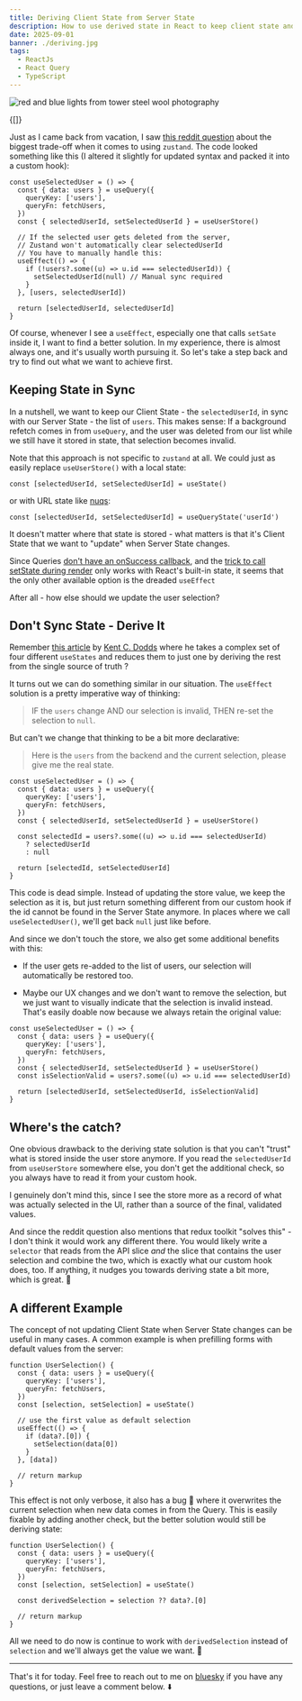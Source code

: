 ```yaml
---
title: Deriving Client State from Server State
description: How to use derived state in React to keep client state and server data aligned without manual sync or effects.
date: 2025-09-01
banner: ./deriving.jpg
tags:
  - ReactJs
  - React Query
  - TypeScript
---
```



<img
  src="./deriving.jpg"
  alt="red and blue lights from tower steel wool photography"
/>

<Attribution
  name="Hunter Harritt"
  url="https://unsplash.com/@hharritt"
/>

<Translations>{[]}</Translations>

Just as I came back from vacation, I saw [this reddit question](https://www.reddit.com/r/reactjs/comments/1n4fz2m/is_this_the_biggest_tradeoff_for_zustand_am_i/) about the biggest trade-off when it comes to using `zustand`. The code looked something like this (I altered it slightly for updated syntax and packed it into a custom hook):

```ts:title=manual-sync
const useSelectedUser = () => {
  const { data: users } = useQuery({
    queryKey: ['users'],
    queryFn: fetchUsers,
  })
  const { selectedUserId, setSelectedUserId } = useUserStore()

  // If the selected user gets deleted from the server,
  // Zustand won't automatically clear selectedUserId
  // You have to manually handle this:
  useEffect(() => {
    if (!users?.some((u) => u.id === selectedUserId)) {
      setSelectedUserId(null) // Manual sync required
    }
  }, [users, selectedUserId])

  return [selectedUserId, selectedUserId]
}
```

Of course, whenever I see a `useEffect`, especially one that calls `setSate` inside it, I want to find a better solution. In my experience, there is almost always one, and it's usually worth pursuing it. So let's take a step back and try to find out what we want to achieve first.

## Keeping State in Sync

In a nutshell, we want to keep our <Emph>Client State</Emph> - the `selectedUserId`, in sync with our <Emph>Server State</Emph> - the list of `users`. This makes sense: If a background refetch comes in from `useQuery`, and the user was deleted from our list while we still have it stored in state, that selection becomes invalid.

<Aside title="Client State">

Note that this approach is not specific to `zustand` at all. We could just as easily replace `useUserStore()` with a local state:

`const [selectedUserId, setSelectedUserId] = useState()`

or with URL state like [nuqs](https://nuqs.47ng.com/):

`const [selectedUserId, setSelectedUserId] = useQueryState('userId')`

It doesn't matter where that state is stored - what matters is that it's <Emph>Client State</Emph> that we want to "update" when <Emph>Server State</Emph> changes.

</Aside>

Since Queries [don't have an onSuccess callback](breaking-react-querys-api-on-purpose), and the [trick to call setState during render](https://react.dev/learn/you-might-not-need-an-effect#adjusting-some-state-when-a-prop-changes) only works with React's built-in state, it seems that the only other available option is the dreaded `useEffect`

After all - how else should we update the user selection?

## Don't Sync State - Derive It

Remember [this article](https://kentcdodds.com/blog/dont-sync-state-derive-it) by [Kent C. Dodds](https://twitter.com/kentcdodds) where he takes a complex set of four different `useStates` and reduces them to just one by deriving the rest from the single source of truth ?

It turns out we can do something similar in our situation. The `useEffect` solution is a pretty imperative way of thinking:

> IF the `users` change AND our selection is invalid, THEN re-set the selection to `null`.

But can't we change that thinking to be a bit more declarative:

> Here is the `users` from the backend and the current selection, please give me the real state.

```ts:title=derived-selection {8-10}
const useSelectedUser = () => {
  const { data: users } = useQuery({
    queryKey: ['users'],
    queryFn: fetchUsers,
  })
  const { selectedUserId, setSelectedUserId } = useUserStore()

  const selectedId = users?.some((u) => u.id === selectedUserId)
    ? selectedUserId
    : null

  return [selectedId, setSelectedUserId]
}
```

This code is dead simple. Instead of updating the store value, we keep the selection as it is, but just return something different from our custom hook if the id cannot be found in the <Emph>Server State</Emph> anymore. In places where we call `useSelectedUser()`, we'll get back `null` just like before.

And since we don't touch the store, we also get some additional benefits with this:

- If the user gets re-added to the list of users, our selection will automatically be restored too.

- Maybe our UX changes and we don't want to remove the selection, but we just want to visually indicate that the selection is invalid instead. That's easily doable now because we always retain the original value:

```ts:title=isSelectionValid {7}
const useSelectedUser = () => {
  const { data: users } = useQuery({
    queryKey: ['users'],
    queryFn: fetchUsers,
  })
  const { selectedUserId, setSelectedUserId } = useUserStore()
  const isSelectionValid = users?.some((u) => u.id === selectedUserId)

  return [selectedUserId, setSelectedUserId, isSelectionValid]
}
```

## Where's the catch?

One obvious drawback to the deriving state solution is that you can't "trust" what is stored inside the user store anymore. If you read the `selectedUserId` from `useUserStore` somewhere else, you don't get the additional check, so you always have to read it from your custom hook.

I genuinely don't mind this, since I see the store more as a record of what was actually selected in the UI, rather than a source of the final, validated values.

And since the reddit question also mentions that redux toolkit "solves this" - I don't think it would work any different there. You would likely write a `selector` that reads from the API slice _and_ the slice that contains the user selection and combine the two, which is exactly what our custom hook does, too. If anything, it nudges you towards deriving state a bit more, which is great. 🎉

## A different Example

The concept of not updating <Emph>Client State</Emph> when <Emph>Server State</Emph> changes can be useful in many cases. A common example is when prefilling forms with default values from the server:

```tsx:title=default-value-effect {9-13}
function UserSelection() {
  const { data: users } = useQuery({
    queryKey: ['users'],
    queryFn: fetchUsers,
  })
  const [selection, setSelection] = useState()

  // use the first value as default selection
  useEffect(() => {
    if (data?.[0]) {
      setSelection(data[0])
    }
  }, [data])

  // return markup
}
```

This effect is not only verbose, it also has a bug 🐛 where it overwrites the current selection when new data comes in from the Query. This is easily fixable by adding another check, but the better solution would still be deriving state:

```tsx:title=derived-default-value {8}
function UserSelection() {
  const { data: users } = useQuery({
    queryKey: ['users'],
    queryFn: fetchUsers,
  })
  const [selection, setSelection] = useState()

  const derivedSelection = selection ?? data?.[0]

  // return markup
}
```

All we need to do now is continue to work with `derivedSelection` instead of `selection` and we'll always get the value we want. 🚀

---

That's it for today. Feel free to reach out to me on [bluesky](https://bsky.app/profile/tkdodo.eu)
if you have any questions, or just leave a comment below. ⬇️

<Comments />
